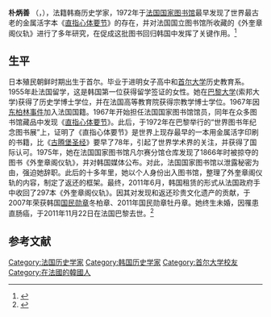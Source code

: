 '''朴炳善''' （{{lang-ko|박병선}}，{{bd|1928年||2011年|11月22日|}}），法籍韩裔历史学家，1972年于[[法国国家图书馆|法国国家图书馆]]最早发现了世界最古老的金属活字本《[[直指心体要节|直指心体要节]]》的存在，并对法国国立图书馆所收藏的《外奎章阁仪轨》进行了多年研究，在促成这批图书回归韩国中发挥了关键作用。<ref>{{cite news |title=在《外奎章阁仪轨》归还中立下大功的朴炳善博士离世 |url=https://www.museum.go.kr/site/chn/archive/united/9437 |accessdate=2020-12-01 |publisher=韩国国立中央博物馆 |date=2011-12-07 |archive-date=2021-02-05 |archive-url=https://web.archive.org/web/20210205194738/https://www.museum.go.kr/site/chn/archive/united/9437 |dead-url=no }}</ref>

==生平==
日本殖民朝鲜时期出生于首尔。毕业于进明女子高中和[[首尔大学|首尔大学]]历史教育系。1955年赴法国留学，这是韩国第一位获得留学签证的女性。她在[[巴黎大学|巴黎大学]](索邦大学)获得了历史学博士学位，并在法国高等教育院获得宗教学博士学位。1967年因[[东柏林事件|东柏林事件]]加入法国国籍。1967年开始担任法国国家图书馆馆员，同年在众多图书馆藏品中发现《[[直指心体要节|直指心体要节]]》。此后，于1972年在巴黎举行的“世界图书年纪念图书展”上，证明了《直指心体要节》是世界上现存最早的一本用金属活字印刷的书籍，比《[[古腾堡圣经|古腾堡圣经]]》要早了78年，引起了世界学术界的关注，并获得了国际认可。1975年，她在法国国家图书馆凡尔赛分馆仓库发现了1866年时被掠夺的图书《外奎章阁仪轨》，并对韩国媒体公布。对此，法国国家图书馆以泄露秘密为由，强迫她辞职。此后的十多年里，她以个人身份出入图书馆，整理了外奎章阁仪轨的内容，制定了返还的框架。最终，2011年6月，韩国租赁的形式从法国政府手中收回了297本《外奎章阁仪轨》。因其对发现和返还珍贵文化遗产的贡献，于2007年荣获韩国[[国民勋章|国民勋章]]冬柏章、2011年国民勋章牡丹章。她终生未婚，因罹患直肠癌，于2011年11月22日在法国巴黎去世。<ref>{{cite web |title=박병선 |url=https://terms.naver.com/entry.nhn?docId=1381337&cid=40942&categoryId=33385 |website=Naver |accessdate=2020-12-01}}</ref>

==参考文献==
{{reflist}}

{{normdaten}}
{{DEFAULTSORT:Park Byeongseon}}
[[Category:法国历史学家|Category:法国历史学家]]
[[Category:韩国历史学家|Category:韩国历史学家]]
[[Category:首尔大学校友|Category:首尔大学校友]]
[[Category:在法國的韓國人|Category:在法國的韓國人]]